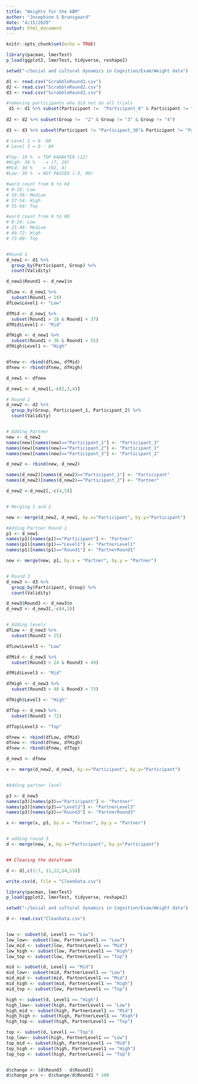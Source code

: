 ```yaml
---
title: "Weights for the ABM"
author: "Josephine S Brunsgaard"
date: "4/15/2020"
output: html_document
---
```


```r
knitr::opts_chunk$set(echo = TRUE)
```

```r
library(pacman, lmerTest)
p_load(ggplot2, lmerTest, tidyverse, reshape2)

setwd("~/Social and cultural dynamics in Cognition/Exam/Weight data")

d1 <- read.csv("ScrabbleRound1.csv")
d2 <- read.csv("ScrabbleRound2.csv")
d3 <- read.csv("ScrabbleRound3.csv")

#removing participants who did not do all trials
 d1 <- d1 %>% subset(Participant !=  "Participant_8" & Participant != "Participant_12" & Participant != "Participant_24" & Participant != "Participant_30" & Participant != "Participant_22" & Participant != "Participant_5" & Participant != "Participant_11")
 
d2 <- d2 %>% subset(Group !=  "2" & Group != "3" & Group != "4")

d3 <- d3 %>% subset(Participant != "Participant_30"& Participant != "Participant_22" & Participant != "Participant_5" & Participant != "Participant_11")

# Level 1 = 0 -60 
# Level 3 = 0 - 80 

#Top: 10 %  = TOP KARAKTER (12)
#High: 30 %    = (7, 10)
#Mid: 30 %    = (02, 4)
#Low: 30 %  = NOT PASSED (-3, 00)

#word count from 0 to 60
# 0-18: Low 
# 19-36: Medium
# 37-54: High
# 55-60: Top 

#word count from 0 to 80
# 0-24: Low 
# 25-48: Medium
# 49-72: High
# 73-80: Top 


#Round 1
d_new1 <- d1 %>% 
  group_by(Participant, Group) %>% 
  count(Validity)

d_new1$Round1 <- d_new1$n

dfLow <- d_new1 %>% 
  subset(Round1 < 19)
dfLow$Level1 <- "Low"

dfMid <- d_new1 %>% 
  subset(Round1 > 18 & Round1 < 37)
dfMid$Level1 <- "Mid"

dfHigh <- d_new1 %>% 
  subset(Round1 > 36 & Round1 < 55)
dfHigh$Level1 <- "High"


dfnew <- rbind(dfLow, dfMid)
dfnew <- rbind(dfnew, dfHigh)

d_new1 <- dfnew

d_new1 <- d_new1[,-c(2,3,4)]

# Round 2
d_new2 <- d2 %>% 
  group_by(Group, Participant_1, Participant_2) %>% 
  count(Validity)


# Adding Partner 
new <- d_new2
names(new)[names(new)=="Participant_1"] <- "Participant_3"
names(new)[names(new)=="Participant_2"] <- "Participant_1"
names(new)[names(new)=="Participant_3"] <- "Participant_2"

d_new2 <- rbind(new, d_new2)

names(d_new2)[names(d_new2)=="Participant_1"] <- "Participant"
names(d_new2)[names(d_new2)=="Participant_2"] <- "Partner"

d_new2 <-d_new2[,-c(4,5)]


# Merging 1 and 2

new <- merge(d_new2, d_new1, by.x="Participant", by.y="Participant")

#Adding Partner Round 1
p1 <- d_new1
names(p1)[names(p1)=="Participant"] <- "Partner"
names(p1)[names(p1)=="Level1"] <- "PartnerLevel1"
names(p1)[names(p1)=="Round1"] <- "PartnerRound1"

new <- merge(new, p1, by.x = "Partner", by.y = "Partner")


# Round 3 
d_new3 <- d3 %>% 
  group_by(Participant, Group) %>% 
  count(Validity)

d_new3$Round3 <- d_new3$n
d_new3 <- d_new3[,-c(4,3)]


# Adding levels 
dfLow <- d_new3 %>% 
  subset(Round3 < 25)

dfLow$Level3 <- "Low"

dfMid <- d_new3 %>% 
  subset(Round3 > 24 & Round3 < 49)

dfMid$Level3 <- "Mid"

dfHigh <- d_new3 %>% 
  subset(Round3 > 48 & Round3 < 73)

dfHigh$Level3 <- "High"

dfTop <- d_new3 %>% 
  subset(Round3 > 72)

dfTop$Level3 <- "Top"

dfnew <- rbind(dfLow, dfMid)
dfnew <- rbind(dfnew, dfHigh)
dfnew <- rbind(dfnew, dfTop)

d_new3 <- dfnew

x <- merge(d_new2, d_new3, by.x="Participant", by.y="Participant")


#Adding partner level

p3 <- d_new3
names(p3)[names(p3)=="Participant"] <- "Partner"
names(p3)[names(p3)=="Level3"] <- "PartnerLevel3"
names(p3)[names(p3)=="Round3"] <- "PartnerRound3"

x <- merge(x, p3, by.x = "Partner", by.y = "Partner")


# adding round 3
d <- merge(new, x, by.x="Participant", by.y="Participant")


## Cleaning the dataframe 

d <- d[,c(1:7, 11,12,14,15)]

write.csv(d, file = "CleanData.csv")
```

```r
library(pacman, lmerTest)
p_load(ggplot2, lmerTest, tidyverse, reshape2)

setwd("~/Social and cultural dynamics in Cognition/Exam/Weight data")

d <- read.csv("CleanData.csv")


low <- subset(d, Level1 == "Low")
low_low<- subset(low, PartnerLevel1 == "Low")
low_mid <- subset(low, PartnerLevel1 == "Mid")
low_high <- subset(low, PartnerLevel1 == "High")
low_top <- subset(low, PartnerLevel1 == "Top")

mid <- subset(d, Level1 == "Mid")
mid_low<- subset(mid, PartnerLevel1 == "Low")
mid_mid <- subset(mid, PartnerLevel1 == "Mid")
mid_high <- subset(mid, PartnerLevel1 == "High")
mid_top <- subset(low, PartnerLevel1 == "Top")

high <- subset(d, Level1 == "High")
high_low<- subset(high, PartnerLevel1 == "Low")
high_mid <- subset(high, PartnerLevel1 == "Mid")
high_high <- subset(high, PartnerLevel1 == "High")
high_top <- subset(high, PartnerLevel1 == "Top")

top <- subset(d, Level1 == "Top")
top_low<- subset(high, PartnerLevel1 == "Low")
top_mid <- subset(high, PartnerLevel1 == "Mid")
top_high <- subset(high, PartnerLevel1 == "High")
top_top <- subset(high, PartnerLevel1 == "Top")


d$change <- (d$Round3 - d$Round1)
d$change_pro <- d$change/d$Round1 * 100


```


